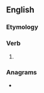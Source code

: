 ==English==

===Etymology===
{{suffix|en|scorn|eth}}

===Verb===
{{head|en|verb form}}

# {{en-archaic third-person singular of|scorn}}

===Anagrams===
* {{anagrams|en|a=cehnorst|Cotherns|Cothrens|chortens|notchers}}